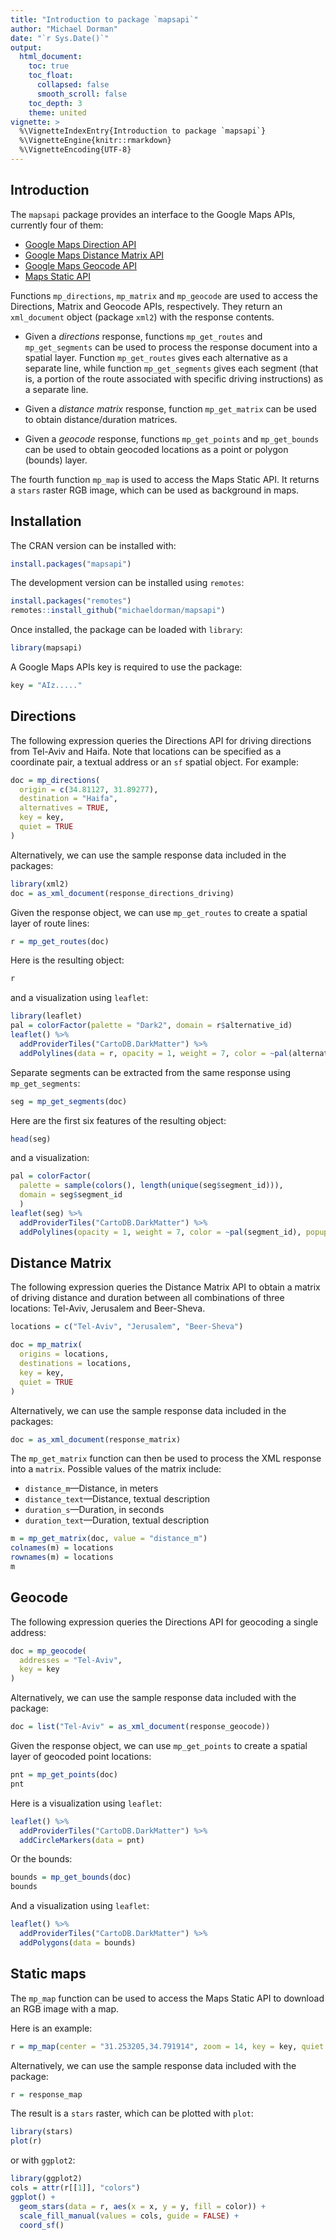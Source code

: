 ```yaml
---
title: "Introduction to package `mapsapi`"
author: "Michael Dorman"
date: "`r Sys.Date()`"
output:
  html_document:
    toc: true
    toc_float:
      collapsed: false
      smooth_scroll: false
    toc_depth: 3
    theme: united
vignette: >
  %\VignetteIndexEntry{Introduction to package `mapsapi`}
  %\VignetteEngine{knitr::rmarkdown}
  %\VignetteEncoding{UTF-8}
---
```


<style>
/* resize the widget container */
.leaflet { 
  width: 100% !important;
}

/* center the widget */
div.svg-container {
  margin: auto !important;
}
</style>

## Introduction

The `mapsapi` package provides an interface to the Google Maps APIs, currently four of them:

* <a href="https://developers.google.com/maps/documentation/directions/" target="_blank">Google Maps Direction API</a>
* <a href="https://developers.google.com/maps/documentation/distance-matrix/" target="_blank">Google Maps Distance Matrix API</a>
* <a href="https://developers.google.com/maps/documentation/geocoding/" target="_blank">Google Maps Geocode API</a>
* <a href="https://developers.google.com/maps/documentation/maps-static/" target="_blank">Maps Static API</a>

Functions `mp_directions`, `mp_matrix` and `mp_geocode` are used to access the Directions, Matrix and Geocode APIs, respectively. They return an `xml_document` object (package `xml2`) with the response contents.  

* Given a *directions* response, functions `mp_get_routes` and `mp_get_segments` can be used to process the response document into a spatial layer. Function `mp_get_routes` gives each alternative as a separate line, while function `mp_get_segments` gives each segment (that is, a portion of the route associated with specific driving instructions) as a separate line. 

* Given a *distance matrix* response, function `mp_get_matrix` can be used to obtain distance/duration matrices.

* Given a *geocode* response, functions `mp_get_points` and `mp_get_bounds` can be used to obtain geocoded locations as a point or polygon (bounds) layer. 

The fourth function `mp_map` is used to access the Maps Static API. It returns a `stars` raster RGB image, which can be used as background in maps.

## Installation

The CRAN version can be installed with:

```r
install.packages("mapsapi")
```

The development version can be installed using `remotes`:

```r
install.packages("remotes")
remotes::install_github("michaeldorman/mapsapi")
```

Once installed, the package can be loaded with `library`:

```r
library(mapsapi)
```

A Google Maps APIs key is required to use the package:

```r
key = "AIz....."
```


## Directions

The following expression queries the Directions API for driving directions from Tel-Aviv and Haifa. Note that locations can be specified as a coordinate pair, a textual address or an `sf` spatial object. For example:

```r
doc = mp_directions(
  origin = c(34.81127, 31.89277),
  destination = "Haifa",
  alternatives = TRUE,
  key = key,
  quiet = TRUE
)
```

Alternatively, we can use the sample response data included in the packages:

```r
library(xml2)
doc = as_xml_document(response_directions_driving)
```

Given the response object, we can use `mp_get_routes` to create a spatial layer of route lines:

```r
r = mp_get_routes(doc)
```

Here is the resulting object:

```r
r
```

and a visualization using `leaflet`:

```r
library(leaflet)
pal = colorFactor(palette = "Dark2", domain = r$alternative_id)
leaflet() %>% 
  addProviderTiles("CartoDB.DarkMatter") %>%
  addPolylines(data = r, opacity = 1, weight = 7, color = ~pal(alternative_id))
```

Separate segments can be extracted from the same response using `mp_get_segments`:

```r
seg = mp_get_segments(doc)
```

Here are the first six features of the resulting object:

```r
head(seg)
```

and a visualization:

```r
pal = colorFactor(
  palette = sample(colors(), length(unique(seg$segment_id))), 
  domain = seg$segment_id
  )
leaflet(seg) %>% 
  addProviderTiles("CartoDB.DarkMatter") %>%
  addPolylines(opacity = 1, weight = 7, color = ~pal(segment_id), popup = ~instructions)
```

## Distance Matrix

The following expression queries the Distance Matrix API to obtain a matrix of driving distance and duration between all combinations of three locations: Tel-Aviv, Jerusalem and Beer-Sheva. 

```r
locations = c("Tel-Aviv", "Jerusalem", "Beer-Sheva")
```

```r
doc = mp_matrix(
  origins = locations,
  destinations = locations,
  key = key,
  quiet = TRUE
)
```

Alternatively, we can use the sample response data included in the packages:

```r
doc = as_xml_document(response_matrix)
```

The `mp_get_matrix` function can then be used to process the XML response into a `matrix`. Possible values of the matrix include:

* `distance_m`---Distance, in meters
* `distance_text`---Distance, textual description
* `duration_s`---Duration, in seconds
* `duration_text`---Duration, textual description

```r
m = mp_get_matrix(doc, value = "distance_m")
colnames(m) = locations
rownames(m) = locations
m
```

## Geocode

The following expression queries the Directions API for geocoding a single address:

```r
doc = mp_geocode(
  addresses = "Tel-Aviv",
  key = key
)
```

Alternatively, we can use the sample response data included with the package:

```r
doc = list("Tel-Aviv" = as_xml_document(response_geocode))
```

Given the response object, we can use `mp_get_points` to create a spatial layer of geocoded point locations:

```r
pnt = mp_get_points(doc)
pnt
```

Here is a visualization using `leaflet`:

```r
leaflet() %>% 
  addProviderTiles("CartoDB.DarkMatter") %>%
  addCircleMarkers(data = pnt)
```

Or the bounds:

```r
bounds = mp_get_bounds(doc)
bounds
```

And a visualization using `leaflet`:

```r
leaflet() %>% 
  addProviderTiles("CartoDB.DarkMatter") %>%  
  addPolygons(data = bounds)
```

## Static maps

The `mp_map` function can be used to access the Maps Static API to download an RGB image with a map.

Here is an example:

```r
r = mp_map(center = "31.253205,34.791914", zoom = 14, key = key, quiet = TRUE)
```

Alternatively, we can use the sample response data included with the package:

```r
r = response_map
```

The result is a `stars` raster, which can be plotted with `plot`:

```r
library(stars)
plot(r)
```

or with `ggplot2`:

```r
library(ggplot2)
cols = attr(r[[1]], "colors")
ggplot() +
  geom_stars(data = r, aes(x = x, y = y, fill = color)) +
  scale_fill_manual(values = cols, guide = FALSE) +
  coord_sf()
```
